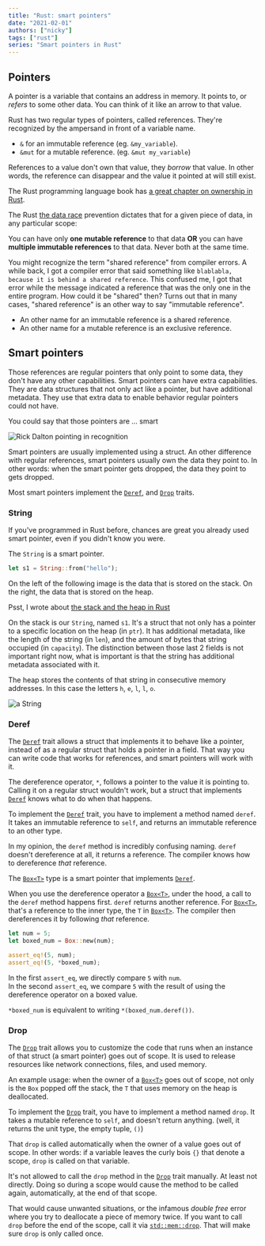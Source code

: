 ```yaml
---
title: "Rust: smart pointers"
date: "2021-02-01"
authors: ["nicky"]
tags: ["rust"]
series: "Smart pointers in Rust"
---
```


## Pointers

A pointer is a variable that contains an address in memory.
It points to, or _refers_ to some other data.
You can think of it like an arrow to that value.

Rust has two regular types of pointers, called references.
They're recognized by the ampersand in front of a variable name.

- `&` for an immutable reference (eg. `&my_variable`).
- `&mut` for a mutable reference. (eg. `&mut my_variable`)

References to a value don't own that value, they _borrow_ that value.
In other words, the reference can disappear and the value it pointed at will still exist.

<Aside variant="info">

The Rust programming language book has [a great chapter on ownership in Rust](https://doc.rust-lang.org/book/ch04-00-understanding-ownership.html).

</Aside>

<Aside variant="info">

The Rust [the data race](https://en.wikipedia.org/wiki/Race_condition) prevention dictates that for a given piece of data, in any particular scope:

You can have only **one mutable reference** to that data **OR** you can have **multiple immutable references** to that data.
Never both at the same time.

</Aside>

You might recognize the term "shared reference" from compiler errors.
A while back, I got a compiler error that said something like `blablabla, because it is behind a shared reference`.
This confused me, I got that error while the message indicated a reference that was the only one in the entire program.
How could it be "shared" then?
Turns out that in many cases, "shared reference" is an other way to say "immutable reference".

- An other name for an immutable reference is a shared reference.
- An other name for a mutable reference is an exclusive reference.

## Smart pointers

Those references are regular pointers that only point to some data, they don't have any other capabilities.
Smart pointers can have extra capabilities.
They are data structures that not only act like a pointer, but have additional metadata.
They use that extra data to enable behavior regular pointers could not have.

You could say that those pointers are ... smart

![Rick Dalton pointing in recognition](https://i.imgur.com/7RUWtXX.jpg)

Smart pointers are usually implemented using a struct.
An other difference with regular references, smart pointers usually own the data they point to.
In other words: when the smart pointer gets dropped, the data they point to gets dropped.

Most smart pointers implement the [`Deref`](https://doc.rust-lang.org/std/ops/trait.Deref.html), and [`Drop`](https://doc.rust-lang.org/std/ops/trait.Drop.html) traits.

### String

If you've programmed in Rust before, chances are great you already used smart pointer, even if you didn't know you were.

The `String` is a smart pointer.

```rust
let s1 = String::from("hello");
```

On the left of the following image is the data that is stored on the stack.
On the right, the data that is stored on the heap.

<Aside variant="info">

Psst, I wrote about [the stack and the heap in Rust](/garden/rust-stack-heap)

</Aside>

On the stack is our `String`, named `s1`.
It's a struct that not only has a pointer to a specific location on the heap (in `ptr`).
It has additional metadata, like the length of the string (in `len`), and the amount of bytes that string occupied (in `capacity`).
The distinction between those last 2 fields is not important right now, what is important is that the string has additional metadata associated with it.

The heap stores the contents of that string in consecutive memory addresses.
In this case the letters `h`, `e`, `l`, `l`, `o`.

![a String](trpl04-01.svg)

### Deref

The [`Deref`](https://doc.rust-lang.org/std/ops/trait.Deref.html) trait allows a struct that implements it to behave like a pointer, instead of as a regular struct that holds a pointer in a field.
That way you can write code that works for references, and smart pointers will work with it.

The dereference operator, `*`, follows a pointer to the value it is pointing to.
Calling it on a regular struct wouldn't work, but a struct that implements [`Deref`](https://doc.rust-lang.org/std/ops/trait.Deref.html) knows what to do when that happens.

To implement the [`Deref`](https://doc.rust-lang.org/std/ops/trait.Deref.html) trait, you have to implement a method named `deref`.
It takes an immutable reference to `self`, and returns an immutable reference to an other type.

<Aside variant="danger">

In my opinion, the `deref` method is incredibly confusing naming.
`deref` doesn't dereference at all, it returns a reference.
The compiler knows how to dereference _that_ reference.

</Aside>

The [`Box<T>`](https://doc.rust-lang.org/std/boxed/struct.Box.html) type is a smart pointer that implements [`Deref`](https://doc.rust-lang.org/std/ops/trait.Deref.html).

When you use the dereference operator a [`Box<T>`](https://doc.rust-lang.org/std/boxed/struct.Box.html), under the hood, a call to the `deref` method happens first.
`deref` returns another reference.
For [`Box<T>`](https://doc.rust-lang.org/std/boxed/struct.Box.html), that's a reference to the inner type, the `T` in [`Box<T>`](https://doc.rust-lang.org/std/boxed/struct.Box.html).
The compiler then dereferences it by following _that_ reference.

```rust
let num = 5;
let boxed_num = Box::new(num);

assert_eq!(5, num);
assert_eq!(5, *boxed_num);
```

In the first `assert_eq`, we directly compare `5` with `num`.  
In the second `assert_eq`, we compare `5` with the result of using the dereference operator on a boxed value.

`*boxed_num` is equivalent to writing `*(boxed_num.deref())`.

### Drop

The [`Drop`](https://doc.rust-lang.org/std/ops/trait.Drop.html) trait allows you to customize the code that runs when an instance of that struct (a smart pointer) goes out of scope.
It is used to release resources like network connections, files, and used memory.

An example usage: when the owner of a [`Box<T>`](https://doc.rust-lang.org/std/boxed/struct.Box.html) goes out of scope,
not only is the `Box` popped off the stack, the `T` that uses memory on the heap is deallocated.

To implement the [`Drop`](https://doc.rust-lang.org/std/ops/trait.Drop.html) trait, you have to implement a method named `drop`.
It takes a mutable reference to `self`, and doesn't return anything. (well, it returns the unit type, the empty tuple, `()`)

That `drop` is called automatically when the owner of a value goes out of scope.
In other words: if a variable leaves the curly bois `{}` that denote a scope, `drop` is called on that variable.

<Aside variant="danger">

It's not allowed to call the `drop` method in the [`Drop`](https://doc.rust-lang.org/std/ops/trait.Drop.html) trait manually.
At least not directly.
Doing so during a scope would cause the method to be called again, automatically, at the end of that scope.

That would cause unwanted situations, or the infamous _double free_ error where you try to deallocate a piece of memory twice.
If you want to call `drop` before the end of the scope, call it via [`std::mem::drop`](https://doc.rust-lang.org/std/mem/fn.drop.html).
That will make sure `drop` is only called once.

</Aside>
